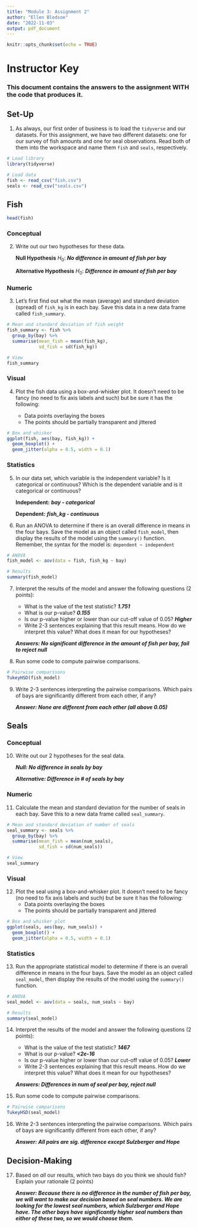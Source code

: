 ```yaml
---
title: "Module 3: Assignment 2"
author: "Ellen Bledsoe"
date: "2022-11-03"
output: pdf_document
---
```


```r
knitr::opts_chunk$set(echo = TRUE)
```

# Instructor Key

### This document contains the answers to the assignment WITH the code that produces it.

## Set-Up

1.  As always, our first order of business is to load the `tidyverse` and our datasets. For this assignment, we have two different datasets: one for our survey of fish amounts and one for seal observations. Read both of them into the workspace and name them `fish` and `seals`, respectively.

```r
# Load library
library(tidyverse)

# Load data
fish <- read_csv("fish.csv")
seals <- read_csv("seals.csv")
```

## Fish

```r
head(fish)
```

### Conceptual

2.  Write out our two hypotheses for these data.

    **Null Hypothesis** $H_{0}$: ***No difference in amount of fish per bay***

    **Alternative Hypothesis** $H_{0}$: ***Difference in amount of fish per bay***

### Numeric

3.  Let's first find out what the mean (average) and standard deviation (spread) of `fish_kg` is in each bay. Save this data in a new data frame called `fish_summary`.

```r
# Mean and standard deviation of fish weight
fish_summary <- fish %>% 
  group_by(bay) %>% 
  summarise(mean_fish = mean(fish_kg),
            sd_fish = sd(fish_kg))

# View
fish_summary
```

### Visual

4.  Plot the fish data using a box-and-whisker plot. It doesn't need to be fancy (no need to fix axis labels and such) but be sure it has the following:

    -   Data points overlaying the boxes
    -   The points should be partially transparent and jittered

```r
# Box and whisker
ggplot(fish, aes(bay, fish_kg)) +
  geom_boxplot() +
  geom_jitter(alpha = 0.5, width = 0.1) 
```

### Statistics

5.  In our data set, which variable is the independent variable? Is it categorical or continuous? Which is the dependent variable and is it categorical or continuous?

    **Independent:** ***bay - categorical***

    **Dependent:** ***fish_kg - continuous***

6.  Run an ANOVA to determine if there is an overall difference in means in the four bays. Save the model as an object called `fish_model`, then display the results of the model using the `summary()` function. Remember, the syntax for the model is: `dependent ~ independent`

```r
# ANOVA
fish_model <- aov(data = fish, fish_kg ~ bay)

# Results
summary(fish_model)
```

7.  Interpret the results of the model and answer the following questions (2 points):

    -   What is the value of the test statistic? ***1.751***
    -   What is our p-value? ***0.155***
    -   Is our p-value higher or lower than our cut-off value of 0.05? ***Higher***
    -   Write 2-3 sentences explaining that this result means. How do we interpret this value? What does it mean for our hypotheses?

    ***Answers: No significant difference in the amount of fish per bay, fail to reject null***

8.  Run some code to compute pairwise comparisons.

```r
# Pairwise comparisons
TukeyHSD(fish_model)
```

9.  Write 2-3 sentences interpreting the pairwise comparisons. Which pairs of bays are significantly different from each other, if any?

    ***Answer: None are different from each other (all above 0.05)***

## Seals

### Conceptual

10. Write out our 2 hypotheses for the seal data.

    ***Null: No difference in seals by bay***

    ***Alternative: Difference in \# of seals by bay***

### Numeric

11. Calculate the mean and standard deviation for the number of seals in each bay. Save this to a new data frame called `seal_summary`.

```r
# Mean and standard deviation of number of seals
seal_summary <- seals %>% 
  group_by(bay) %>% 
  summarise(mean_fish = mean(num_seals),
            sd_fish = sd(num_seals))

# View
seal_summary
```

### Visual

12. Plot the seal using a box-and-whisker plot. It doesn't need to be fancy (no need to fix axis labels and such) but be sure it has the following:
    -   Data points overlaying the boxes
    -   The points should be partially transparent and jittered

```r
# Box and whisker plot
ggplot(seals, aes(bay, num_seals)) +
  geom_boxplot() +
  geom_jitter(alpha = 0.5, width = 0.1) 
```

### Statistics

13. Run the appropriate statistical model to determine if there is an overall difference in means in the four bays. Save the model as an object called `seal_model`, then display the results of the model using the `summary()` function.

```r
# ANOVA
seal_model <- aov(data = seals, num_seals ~ bay)

# Results
summary(seal_model)
```

14. Interpret the results of the model and answer the following questions (2 points):

    -   What is the value of the test statistic? ***1467***
    -   What is our p-value? ***\<2e-16***
    -   Is our p-value higher or lower than our cut-off value of 0.05? ***Lower***
    -   Write 2-3 sentences explaining that this result means. How do we interpret this value? What does it mean for our hypotheses?

    ***Answers: Differences in num of seal per bay, reject null***

15. Run some code to compute pairwise comparisons.

```r
# Pairwise comparisons
TukeyHSD(seal_model)
```

16. Write 2-3 sentences interpreting the pairwise comparisons. Which pairs of bays are significantly different from each other, if any?

    ***Answer: All pairs are sig. difference except Sulzberger and Hope***

## Decision-Making

17. Based on *all* our results, which two bays do you think we should fish? Explain your rationale (2 points)

    ***Answer: Because there is no difference in the number of fish per bay, we will want to make our decision based on seal numbers. We are looking for the lowest seal numbers, which Sulzberger and Hope have. The other bays have significantly higher seal numbers than either of these two, so we would choose them.***
